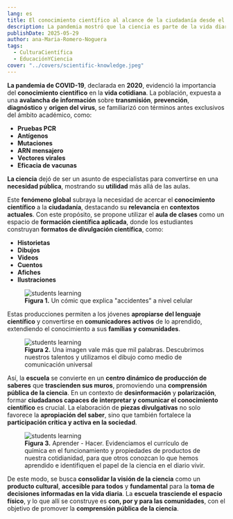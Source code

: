 ```yaml
---
lang: es
title: El conocimiento científico al alcance de la ciudadanía desde el aula de clases
description: La pandemia mostró que la ciencia es parte de la vida diaria y debe comunicarse desde la escuela hacia la comunidad.
publishDate: 2025-05-29
author: ana-Maria-Romero-Noguera
tags:
  - CulturaCientífica
  - EducaciónYCiencia
cover: "../covers/scientific-knowledge.jpeg"
---
```



**La pandemia de COVID-19**, declarada en **2020**, evidenció la importancia del **conocimiento científico** en la **vida cotidiana**. La población, expuesta a una **avalancha de información** sobre **transmisión**, **prevención**, **diagnóstico** y **origen del virus**, se familiarizó con términos antes exclusivos del ámbito académico, como:

- **Pruebas PCR**
- **Antígenos**
- **Mutaciones**
- **ARN mensajero**
- **Vectores virales**
- **Eficacia de vacunas**

**La ciencia** dejó de ser un asunto de especialistas para convertirse en una **necesidad pública**, mostrando su **utilidad** más allá de las aulas.

Este **fenómeno global** subraya la necesidad de acercar el **conocimiento científico** a la **ciudadanía**, destacando su **relevancia** en **contextos actuales**. Con este propósito, se propone utilizar el **aula de clases** como un espacio de **formación científica aplicada**, donde los estudiantes construyan **formatos de divulgación científica**, como:

- **Historietas**
- **Dibujos**
- **Videos**
- **Cuentos**
- **Afiches**
- **Ilustraciones**

<figure>
  <Image src={figure_1} alt="students learning" />
  <figcaption>
    <strong>Figura 1.</strong> Un cómic que explica "accidentes” a nivel celular
  </figcaption>
</figure>

Estas producciones permiten a los jóvenes **apropiarse del lenguaje científico** y convertirse en **comunicadores activos** de lo aprendido, extendiendo el conocimiento a sus **familias y comunidades**.

<figure>
  <Image src={figure_2} alt="students learning" />
  <figcaption>
    <strong>Figura 2.</strong> Una imagen vale más que mil palabras. Descubrimos
    nuestros talentos y utilizamos el dibujo como medio de comunicación
    universal
  </figcaption>
</figure>

Así, la **escuela** se convierte en un **centro dinámico de producción de saberes** que **trascienden sus muros**, promoviendo una **comprensión pública de la ciencia**. En un contexto de **desinformación** y **polarización**, formar **ciudadanos capaces de interpretar y comunicar el conocimiento científico** es crucial. La elaboración de **piezas divulgativas** no solo favorece la **apropiación del saber**, sino que también fortalece la **participación crítica y activa en la sociedad**.

<figure>
  <Image src={figure_3} alt="students learning" />
  <figcaption>
    <strong>Figura 3.</strong> Aprender - Hacer. Evidenciamos el currículo de
    química en el funcionamiento y propiedades de productos de nuestra
    cotidianidad, para que otros conozcan lo que hemos aprendido e identifiquen
    el papel de la ciencia en el diario vivir.
  </figcaption>
</figure>

De este modo, se busca **consolidar la visión de la ciencia** como un **producto cultural**, **accesible para todos** y **fundamental** para la **toma de decisiones informadas en la vida diaria**. La **escuela** **trasciende el espacio físico**, y lo que allí se construye es **con, por y para las comunidades**, con el objetivo de promover la **comprensión pública de la ciencia**.
